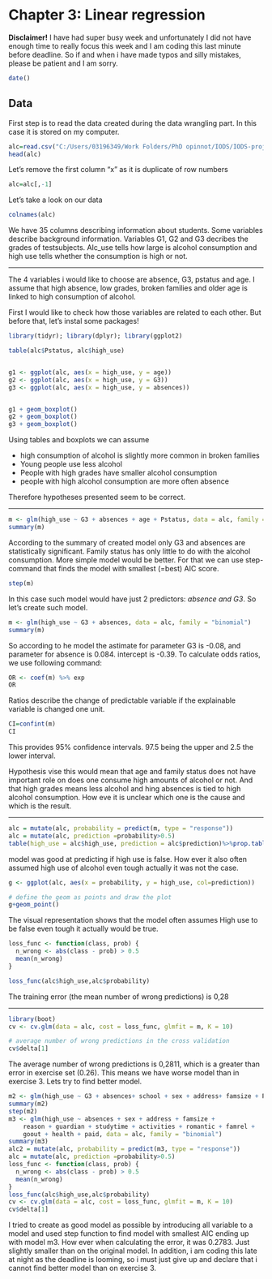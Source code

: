 
# Chapter 3: Linear regression

**Disclaimer!** I have had super busy week and unfortunately I did not have enough time to really focus this week and I am coding this last minute before deadline. So if and when i have made typos and silly mistakes, please be patient and I am sorry.

```r
date()
```
## Data


First step is to read the data created during the data wrangling part. In this case it is stored on my computer.

```r
alc=read.csv("C:/Users/03196349/Work Folders/PhD opinnot/IODS/IODS-project/data/alcdata.csv")
head(alc)
```

Let's remove the first column "x" as it is duplicate of row numbers

```r
alc=alc[,-1]
```

Let's take a look on our data

```r
colnames(alc)
```

We have 35 columns describing information about students. Some variables describe background information. Variables G1, G2 and G3 decribes the grades of testsubjects. Alc_use tells how large is alcohol consumption and high use tells whether the consumption is high or not. 

***
The 4 variables i would like to choose are absence, G3, pstatus and age. I assume that high absence, low grades, broken families and older age is linked to high consumption of alcohol.


First I would like to check how those variables are related to each other. But before that, let's instal some packages!
```r

library(tidyr); library(dplyr); library(ggplot2)

```

```r

table(alc$Pstatus, alc$high_use)


g1 <- ggplot(alc, aes(x = high_use, y = age))
g2 <- ggplot(alc, aes(x = high_use, y = G3))
g3 <- ggplot(alc, aes(x = high_use, y = absences))


g1 + geom_boxplot()
g2 + geom_boxplot()
g3 + geom_boxplot()

```
Using tables and boxplots we can assume 

* high consumption of alcohol is slightly more common in broken families
* Young people use less alcohol
* People with high grades have smaller alcohol consumption
* people with high alcohol consumption are more often absence

Therefore hypotheses presented seem to be correct. 


***
```r
m <- glm(high_use ~ G3 + absences + age + Pstatus, data = alc, family = "binomial")
summary(m)
```
According to the summary of created model only G3 and absences are statistically significant. Family status has only little to do with the alcohol consumption. More simple model would be better. For that we can use step-command that finds the model with smallest (=best) AIC score.  


```r
step(m)
```

In this case such model would have just 2 predictors: *absence and G3*. So let's create such model.

```r
m <- glm(high_use ~ G3 + absences, data = alc, family = "binomial")
summary(m)
```

So according to he model the astimate for parameter G3 is -0.08, and parameter for absence is 0.084. intercept is -0.39. To calculate odds ratios, we use following command:

```r
OR <- coef(m) %>% exp
OR
```

Ratios describe the change of predictable variable if the explainable variable is changed one unit. 

```r
CI=confint(m)
CI

```

This provides 95% confidence intervals. 97.5 being the upper and 2.5 the lower interval.

Hypothesis vise this would mean that age and family status does not have important role on does one consume high amounts of alcohol or not. And that high grades means less alcohol and hing absences is tied to high alcohol consumption. How eve it is unclear which one is the cause and which is the result.

***


```r
alc = mutate(alc, probability = predict(m, type = "response"))
alc = mutate(alc, prediction =probability>0.5)
table(high_use = alc$high_use, prediction = alc$prediction)%>%prop.table()

```

model was good at predicting if high use is false. How ever it also often assumed high use of alcohol even tough actually it was not the case. 

```r
g <- ggplot(alc, aes(x = probability, y = high_use, col=prediction))

# define the geom as points and draw the plot
g+geom_point()

```

The visual representation shows that the model often assumes High use to be false even tough it actually would be true. 

```r
loss_func <- function(class, prob) {
  n_wrong <- abs(class - prob) > 0.5
  mean(n_wrong)
}

loss_func(alc$high_use,alc$probability)

```

The training error (the mean number of wrong predictions) is 0,28


***

```r
library(boot)
cv <- cv.glm(data = alc, cost = loss_func, glmfit = m, K = 10)

# average number of wrong predictions in the cross validation
cv$delta[1]
```

The average number of wrong predictions is 0,2811, which is a greater than error in exercise set (0.26). This means we have worse model than in exercise 3. Lets try to find better model.

```r
m2 <- glm(high_use ~ G3 + absences+ school + sex + address+ famsize + Pstatus + Medu + Fedu + Mjob + Fjob + reason + guardian + traveltime + studytime + schoolsup+ famsup+ activities + nursery + higher + internet + romantic + famrel + freetime + goout + health + failures + paid + absences + G1 + G2, data = alc, family = "binomial")
summary(m2)
step(m2)
m3 <- glm(high_use ~ absences + sex + address + famsize + 
    reason + guardian + studytime + activities + romantic + famrel + 
    goout + health + paid, data = alc, family = "binomial")
summary(m3)
alc2 = mutate(alc, probability = predict(m3, type = "response"))
alc = mutate(alc, prediction =probability>0.5)
loss_func <- function(class, prob) {
  n_wrong <- abs(class - prob) > 0.5
  mean(n_wrong)
}
loss_func(alc$high_use,alc$probability)
cv <- cv.glm(data = alc, cost = loss_func, glmfit = m, K = 10)
cv$delta[1]
```

I tried to create as good model as possible by introducing all variable to a model and used step function to find model with smallest AIC ending up with model m3. How ever when calculating  the error, it was 0.2783. Just slightly smaller than on the original model. In addition, i am coding this late at night as the deadline is looming, so i must just give up and declare that i cannot find better model than on exercise 3.



